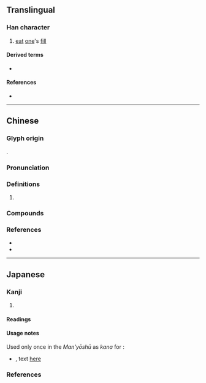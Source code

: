 {{character info/new}}
==Translingual==

===Han character===
{{Han char|rn=94|rad=犬|as=08|sn=12|four=63234|canj=ABIK|ids=⿰⿱日月犬}}

# [[eat]] [[one]]'s [[fill]]

====Derived terms====
* {{l|mul|厭}}

====References====
* {{Han ref|kx=0713.100|dkj=20482|dj=1125.050|hdz=21351.050|uh=7312|ud=29458|bh=DA6D|bd=55917}}

----

==Chinese==
{{zh-forms}}

===Glyph origin===
{{Han etym}}
{{Han compound|甘|肰|c1=s|c2=s|ls=ic}}.

===Pronunciation===
{{zh-pron
|m=yàn,yān
|c=ngaat3,aat3,jim3,jim2,jim1
|mc=y
|oc=y
|cat=v
}}

===Definitions===
{{zh-hanzi}}

# {{rfdef|zh}}

===Compounds===
{{zh-der|猒倦|猒猒}}

===References===
* {{R:twedu|B02542}}
* {{R:yue:Hanzi}}

----

==Japanese==

===Kanji===
{{ja-kanji|grade=|rs=犬08}}

# {{defn|lang=ja|sort=犬08}}

====Readings====
{{ja-readings
|goon=えん<えん<えむ<!--, よう<えふ-->
|kanon=えん<えん<えむ<!--, よう<えふ-->
|kanyoon=おん<おん<おむ<!--, おう<おふ-->
|kun=あ-きる
}}

====Usage notes====
Used only once in the ''Man'yōshū'' as {{m|ja|借音|tr=shakuon}} ''kana'' for {{IPAfont|⟨u⟩}}:
* {{RQ:Manyoshu|19|4214}}, text [http://jti.lib.virginia.edu/japanese/manyoshu/Man19Yo.html#4214 here]
*: {{ja-usex|m=[...]　世間%之 '''猒'''家口都良家苦 開花%毛 時%尓宇都呂布　[...]|m_kana=[...]　よのなか%の '''う'''けくつらけく さくはな%も とき%にうつろふ　[...]|[...]　世の中の'''憂'''けく辛けく咲く花も時に移ろふ　[...]|[...]　よ の なかの '''う'''けく つらけく さく はな も とき に うつろふ　[...]|rom=...yo-no-naka no '''u'''keku tsurakeku saku hana mo toki ni utsurou...|This world is a sad and and painful place. The blossoms scatter with the season, and life, too, is evanescent.<ref>{{cite-book|1982|Paula Doe|author2=Yakamochi Ōtomo|A Warbler's Song in the Dusk: The Life and Work of {{w|Ōtomo no Yakamochi|Ōtomo Yakamochi}} (718-785)|contributor=University of California, Berkeley. Center for Japanese Studies|edition=illustrated|publisher=University of California Press|isbn=0520043464|page=174}}</ref>|sort=う}}

===References===
<references/>